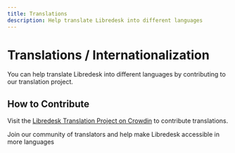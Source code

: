 ```yaml
---
title: Translations
description: Help translate Libredesk into different languages
---
```


# Translations / Internationalization

You can help translate Libredesk into different languages by contributing to our translation project.

## How to Contribute

Visit the [Libredesk Translation Project on Crowdin](https://crowdin.com/project/libredesk) to contribute translations.

<Card title="Translate Libredesk" icon="language" href="https://crowdin.com/project/libredesk">
  Join our community of translators and help make Libredesk accessible in more languages
</Card>